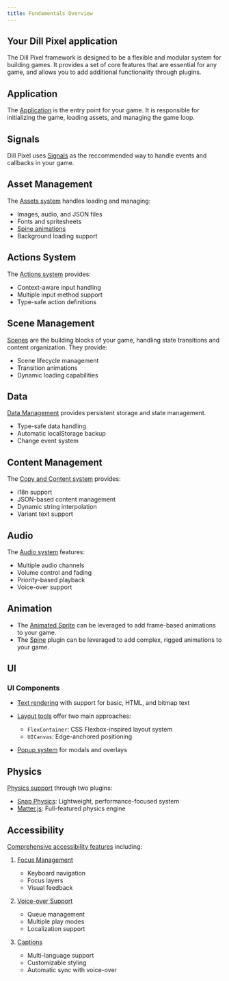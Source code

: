 ```yaml
---
title: Fundamentals Overview
---
```


## Your Dill Pixel application

The Dill Pixel framework is designed to be a flexible and modular system for building games. It provides a set of core features that are essential for any game, and allows you to add additional functionality through plugins.

## Application

The [Application](/fundamentals/application) is the entry point for your game. It is responsible for initializing the game, loading assets, and managing the game loop.

## Signals

Dill Pixel uses [Signals](/fundamentals/signals) as the reccommended way to handle events and callbacks in your game.

## Asset Management

The [Assets system](/fundamentals/assets) handles loading and managing:

- Images, audio, and JSON files
- Fonts and spritesheets
- [Spine animations](/fundamentals/animation/spine)
- Background loading support

## Actions System

The [Actions system](/fundamentals/actions) provides:

- Context-aware input handling
- Multiple input method support
- Type-safe action definitions

## Scene Management

[Scenes](/fundamentals/scenes) are the building blocks of your game, handling state transitions and content organization. They provide:

- Scene lifecycle management
- Transition animations
- Dynamic loading capabilities

## Data

[Data Management](/fundamentals/data) provides persistent storage and state management.

- Type-safe data handling
- Automatic localStorage backup
- Change event system

## Content Management

The [Copy and Content system](/fundamentals/copy) provides:

- i18n support
- JSON-based content management
- Dynamic string interpolation
- Variant text support

## Audio

The [Audio system](/fundamentals/audio) features:

- Multiple audio channels
- Volume control and fading
- Priority-based playback
- Voice-over support

## Animation

- The [Animated Sprite](/fundamentals/animation/animated-sprite) can be leveraged to add frame-based animations to your game.
- The [Spine](/fundamentals/animation/spine) plugin can be leveraged to add complex, rigged animations to your game.

## UI

### UI Components

- [Text rendering](/fundamentals/ui/text) with support for basic, HTML, and bitmap text
- [Layout tools](/fundamentals/ui/layout) offer two main approaches:

  - `FlexContainer`: CSS Flexbox-inspired layout system
  - `UICanvas`: Edge-anchored positioning

- [Popup system](/fundamentals/ui/popups) for modals and overlays

## Physics

[Physics support](/fundamentals/physics/overview) through two plugins:

- [Snap Physics](/fundamentals/physics/snap): Lightweight, performance-focused system
- [Matter.js](/fundamentals/physics/matter): Full-featured physics engine

## Accessibility

[Comprehensive accessibility features](/fundamentals/accessibility/overview) including:

1. [Focus Management](/fundamentals/accessibility/focus-management)

   - Keyboard navigation
   - Focus layers
   - Visual feedback

2. [Voice-over Support](/fundamentals/accessibility/voiceover)

   - Queue management
   - Multiple play modes
   - Localization support

3. [Captions](/fundamentals/accessibility/captions)
   - Multi-language support
   - Customizable styling
   - Automatic sync with voice-over
